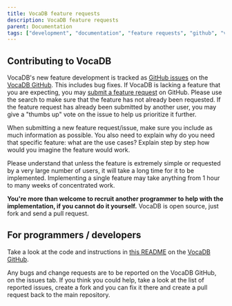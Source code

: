 ---
title: VocaDB feature requests
description: VocaDB feature requests
parent: Documentation
tags: ["development", "documentation", "feature requests", "github", "vocadb"]
---

## Contributing to VocaDB

VocaDB's new feature development is tracked as [GitHub issues](https://github.com/VocaDB/vocadb/issues) on the [VocaDB GitHub](https://github.com/VocaDB/vocadb). This includes bug fixes. If VocaDB is lacking a feature that you are expecting, you may [submit a feature request](https://github.com/VocaDB/vocadb/issues/new/choose) on GitHub. Please use the search to make sure that the feature has not already been requested. If the feature request has already been submitted by another user, you may give a "thumbs up" vote on the issue to help us prioritize it further.

When submitting a new feature request/issue, make sure you include as much information as possible. You also need to explain why do you need that specific feature: what are the use cases? Explain step by step how would you imagine the feature would work.

Please understand that unless the feature is extremely simple or requested by a very large number of users, it will take a long time for it to be implemented. Implementing a single feature may take anything from 1 hour to many weeks of concentrated work.

**You're more than welcome to recruit another programmer to help with the implementation, if you cannot do it yourself.** VocaDB is open source, just fork and send a pull request.

## For programmers / developers

Take a look at the code and instructions in [this README](https://github.com/VocaDB/vocadb#readme) on the [VocaDB GitHub](https://github.com/VocaDB/vocadb).

Any bugs and change requests are to be reported on the VocaDB GitHub, on the issues tab. If you think you could help, take a look at the list of reported issues, create a fork and you can fix it there and create a pull request back to the main repository.